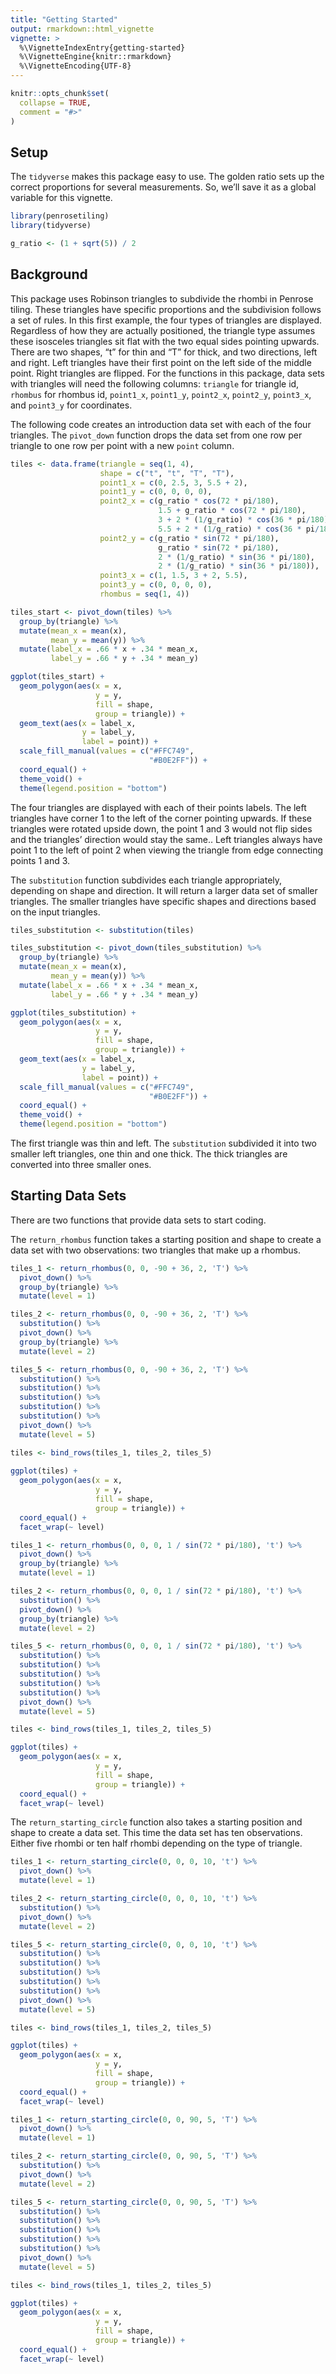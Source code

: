 ```yaml
---
title: "Getting Started"
output: rmarkdown::html_vignette
vignette: >
  %\VignetteIndexEntry{getting-started}
  %\VignetteEngine{knitr::rmarkdown}
  %\VignetteEncoding{UTF-8}
---
```


```r
knitr::opts_chunk$set(
  collapse = TRUE,
  comment = "#>"
)
```

## Setup
The `tidyverse` makes this package easy to use. The golden ratio sets up the correct proportions for several measurements. So, we'll save it as a global variable for this vignette.

```r
library(penrosetiling)
library(tidyverse)

g_ratio <- (1 + sqrt(5)) / 2
```

## Background

This package uses Robinson triangles to subdivide the rhombi in Penrose tiling. These triangles have specific proportions and the subdivision follows a set of rules. In this first example, the four types of triangles are displayed. Regardless of how they are actually positioned, the triangle type assumes these isosceles triangles sit flat with the two equal sides pointing upwards. There are two shapes, "t" for thin and "T" for thick, and two directions, left and right. Left triangles have their first point on the left side of the middle point. Right triangles are flipped. For the functions in this package, data sets with triangles will need the following columns: `triangle` for triangle id, `rhombus` for rhombus id, `point1_x`, `point1_y`, `point2_x`, `point2_y`, `point3_x`, and `point3_y` for coordinates.

The following code creates an introduction data set with each of the four triangles. The `pivot_down` function drops the data set from one row per triangle to one row per point with a new `point` column.

```r
tiles <- data.frame(triangle = seq(1, 4),
                    shape = c("t", "t", "T", "T"),
                    point1_x = c(0, 2.5, 3, 5.5 + 2),
                    point1_y = c(0, 0, 0, 0),
                    point2_x = c(g_ratio * cos(72 * pi/180),
                                 1.5 + g_ratio * cos(72 * pi/180),
                                 3 + 2 * (1/g_ratio) * cos(36 * pi/180),
                                 5.5 + 2 * (1/g_ratio) * cos(36 * pi/180)),
                    point2_y = c(g_ratio * sin(72 * pi/180),
                                 g_ratio * sin(72 * pi/180),
                                 2 * (1/g_ratio) * sin(36 * pi/180),
                                 2 * (1/g_ratio) * sin(36 * pi/180)),
                    point3_x = c(1, 1.5, 3 + 2, 5.5),
                    point3_y = c(0, 0, 0, 0),
                    rhombus = seq(1, 4))

tiles_start <- pivot_down(tiles) %>%
  group_by(triangle) %>%
  mutate(mean_x = mean(x),
         mean_y = mean(y)) %>%
  mutate(label_x = .66 * x + .34 * mean_x,
         label_y = .66 * y + .34 * mean_y)

ggplot(tiles_start) +
  geom_polygon(aes(x = x,
                   y = y,
                   fill = shape,
                   group = triangle)) +
  geom_text(aes(x = label_x,
                y = label_y,
                label = point)) +
  scale_fill_manual(values = c("#FFC749",
                               "#B0E2FF")) +
  coord_equal() +
  theme_void() +
  theme(legend.position = "bottom")
```

The four triangles are displayed with each of their points labels. The left triangles have corner 1 to the left of the corner pointing upwards. If these triangles were rotated upside down, the point 1 and 3 would not flip sides and the triangles' direction would stay the same.. Left triangles always have point 1 to the left of point 2 when viewing the triangle from edge connecting points 1 and 3.

The `substitution` function subdivides each triangle appropriately, depending on shape and direction. It will return a larger data set of smaller triangles. The smaller triangles have specific shapes and directions based on the input triangles.

```r
tiles_substitution <- substitution(tiles)

tiles_substitution <- pivot_down(tiles_substitution) %>%
  group_by(triangle) %>%
  mutate(mean_x = mean(x),
         mean_y = mean(y)) %>%
  mutate(label_x = .66 * x + .34 * mean_x,
         label_y = .66 * y + .34 * mean_y)

ggplot(tiles_substitution) +
  geom_polygon(aes(x = x,
                   y = y,
                   fill = shape,
                   group = triangle)) +
  geom_text(aes(x = label_x,
                y = label_y,
                label = point)) +
  scale_fill_manual(values = c("#FFC749",
                               "#B0E2FF")) +
  coord_equal() +
  theme_void() +
  theme(legend.position = "bottom")
```

The first triangle was thin and left. The `substitution` subdivided it into two smaller left triangles, one thin and one thick. The thick triangles are converted into three smaller ones. 

## Starting Data Sets

There are two functions that provide data sets to start coding.

The `return_rhombus` function takes a starting position and shape to create a data set with two observations: two triangles that make up a rhombus.

```r
tiles_1 <- return_rhombus(0, 0, -90 + 36, 2, 'T') %>%
  pivot_down() %>%
  group_by(triangle) %>%
  mutate(level = 1)

tiles_2 <- return_rhombus(0, 0, -90 + 36, 2, 'T') %>%
  substitution() %>%
  pivot_down() %>%
  group_by(triangle) %>%
  mutate(level = 2)

tiles_5 <- return_rhombus(0, 0, -90 + 36, 2, 'T') %>%
  substitution() %>%
  substitution() %>%
  substitution() %>%
  substitution() %>%
  substitution() %>%
  pivot_down() %>%
  mutate(level = 5)

tiles <- bind_rows(tiles_1, tiles_2, tiles_5)
  
ggplot(tiles) +
  geom_polygon(aes(x = x,
                   y = y,
                   fill = shape,
                   group = triangle)) +
  coord_equal() +
  facet_wrap(~ level)
```

```r
tiles_1 <- return_rhombus(0, 0, 0, 1 / sin(72 * pi/180), 't') %>%
  pivot_down() %>%
  group_by(triangle) %>%
  mutate(level = 1)

tiles_2 <- return_rhombus(0, 0, 0, 1 / sin(72 * pi/180), 't') %>%
  substitution() %>%
  pivot_down() %>%
  group_by(triangle) %>%
  mutate(level = 2)

tiles_5 <- return_rhombus(0, 0, 0, 1 / sin(72 * pi/180), 't') %>%
  substitution() %>%
  substitution() %>%
  substitution() %>%
  substitution() %>%
  substitution() %>%
  pivot_down() %>%
  mutate(level = 5)

tiles <- bind_rows(tiles_1, tiles_2, tiles_5)

ggplot(tiles) +
  geom_polygon(aes(x = x,
                   y = y,
                   fill = shape,
                   group = triangle)) +
  coord_equal() +
  facet_wrap(~ level)
```

The `return_starting_circle` function also takes a starting position and shape to create a data set. This time the data set has ten observations. Either five rhombi or ten half rhombi depending on the type of triangle.

```r
tiles_1 <- return_starting_circle(0, 0, 0, 10, 't') %>%
  pivot_down() %>%
  mutate(level = 1)

tiles_2 <- return_starting_circle(0, 0, 0, 10, 't') %>%
  substitution() %>%
  pivot_down() %>%
  mutate(level = 2)

tiles_5 <- return_starting_circle(0, 0, 0, 10, 't') %>%
  substitution() %>%
  substitution() %>%
  substitution() %>%
  substitution() %>%
  substitution() %>%
  pivot_down() %>%
  mutate(level = 5)

tiles <- bind_rows(tiles_1, tiles_2, tiles_5)

ggplot(tiles) +
  geom_polygon(aes(x = x,
                   y = y,
                   fill = shape,
                   group = triangle)) +
  coord_equal() +
  facet_wrap(~ level)
```


```r
tiles_1 <- return_starting_circle(0, 0, 90, 5, 'T') %>%
  pivot_down() %>%
  mutate(level = 1)

tiles_2 <- return_starting_circle(0, 0, 90, 5, 'T') %>%
  substitution() %>%
  pivot_down() %>%
  mutate(level = 2)

tiles_5 <- return_starting_circle(0, 0, 90, 5, 'T') %>%
  substitution() %>%
  substitution() %>%
  substitution() %>%
  substitution() %>%
  substitution() %>%
  pivot_down() %>%
  mutate(level = 5)

tiles <- bind_rows(tiles_1, tiles_2, tiles_5)

ggplot(tiles) +
  geom_polygon(aes(x = x,
                   y = y,
                   fill = shape,
                   group = triangle)) +
  coord_equal() +
  facet_wrap(~ level)
```
